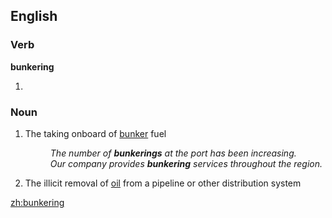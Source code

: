 ==English==

===Verb===
'''bunkering'''

# {{present participle of|[[bunker]]}}

===Noun===
{{en-noun}}

# {{nautical}} The taking onboard of [[bunker]] fuel
#: ''The number of '''bunkerings''' at the port has been increasing.''
#: ''Our company provides '''bunkering''' services throughout the region.''
# {{mostly|Nigeria}} The illicit removal of [[oil]] from a pipeline or other distribution system

[[zh:bunkering]]